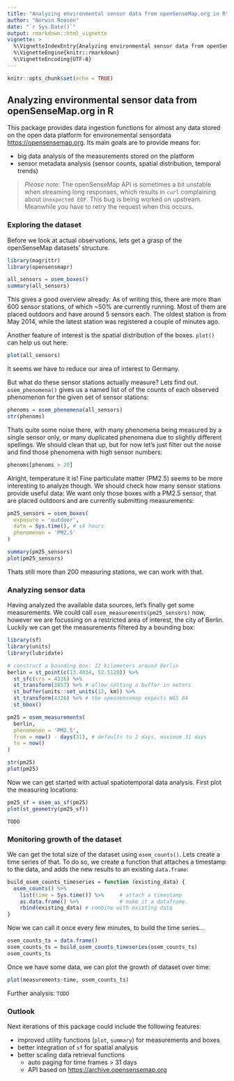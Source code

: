 ```yaml
---
title: "Analyzing environmental sensor data from openSenseMap.org in R"
author: "Norwin Roosen"
date: "`r Sys.Date()`"
output: rmarkdown::html_vignette
vignette: >
  %\VignetteIndexEntry{Analyzing environmental sensor data from openSenseMap.org in R}
  %\VignetteEngine{knitr::rmarkdown}
  %\VignetteEncoding{UTF-8}
---
```


```r
knitr::opts_chunk$set(echo = TRUE)
```

## Analyzing environmental sensor data from openSenseMap.org in R

This package provides data ingestion functions for almost any data stored on the
open data platform for environemental sensordata <https://opensensemap.org>.
Its main goals are to provide means for:

- big data analysis of the measurements stored on the platform
- sensor metadata analysis (sensor counts, spatial distribution, temporal trends)

> *Please note:* The openSenseMap API is sometimes a bit unstable when streaming
long responses, which results in `curl` complaining about `Unexpected EOF`. This
bug is being worked on upstream. Meanwhile you have to retry the request when
this occurs.

### Exploring the dataset
Before we look at actual observations, lets get a grasp of the openSenseMap
datasets' structure.

```r
library(magrittr)
library(opensensmapr)

all_sensors = osem_boxes()
summary(all_sensors)
```

This gives a good overview already: As of writing this, there are more than 600
sensor stations, of which ~50% are currently running. Most of them are placed
outdoors and have around 5 sensors each.
The oldest station is from May 2014, while the latest station was registered a
couple of minutes ago.

Another feature of interest is the spatial distribution of the boxes. `plot()`
can help us out here:

```r
plot(all_sensors)
```

It seems we have to reduce our area of interest to Germany.

But what do these sensor stations actually measure? Lets find out.
`osem_phenomena()` gives us a named list of of the counts of each observed
phenomenon for the given set of sensor stations:

```r
phenoms = osem_phenomena(all_sensors)
str(phenoms)
```

Thats quite some noise there, with many phenomena being measured by a single
sensor only, or many duplicated phenomena due to slightly different spellings.
We should clean that up, but for now let's just filter out the noise and find
those phenomena with high sensor numbers:

```r
phenoms[phenoms > 20]
```

Alright, temperature it is! Fine particulate matter (PM2.5) seems to be more
interesting to analyze though. 
We should check how many sensor stations provide useful data: We want only those
boxes with a PM2.5 sensor, that are placed outdoors and are currently submitting
measurements:

```r
pm25_sensors = osem_boxes(
  exposure = 'outdoor',
  date = Sys.time(), # ±4 hours
  phenomenon = 'PM2.5'
)

summary(pm25_sensors)
plot(pm25_sensors)
```

Thats still more than 200 measuring stations, we can work with that.

### Analyzing sensor data
Having analyzed the available data sources, let's finally get some measurements.
We could call `osem_measurements(pm25_sensors)` now, however we are focussing on
a restricted area of interest, the city of Berlin.
Luckily we can get the measurements filtered by a bounding box:

```r
library(sf)
library(units)
library(lubridate)

# construct a bounding box: 12 kilometers around Berlin
berlin = st_point(c(13.4034, 52.5120)) %>%
  st_sfc(crs = 4326) %>%
  st_transform(3857) %>% # allow setting a buffer in meters
  st_buffer(units::set_units(12, km)) %>%
  st_transform(4326) %>% # the opensensemap expects WGS 84
  st_bbox()

pm25 = osem_measurements(
  berlin,
  phenomenon = 'PM2.5',
  from = now() - days(31), # defaults to 2 days, maximum 31 days
  to = now()
)

str(pm25)
plot(pm25)
```

Now we can get started with actual spatiotemporal data analysis. First plot the
measuring locations:

```r
pm25_sf = osem_as_sf(pm25)
plot(st_geometry(pm25_sf))
```

`TODO`

### Monitoring growth of the dataset
We can get the total size of the dataset using `osem_counts()`. Lets create a
time series of that.
To do so, we create a function that attaches a timestamp to the data, and adds
the new results to an existing `data.frame`:

```r
build_osem_counts_timeseries = function (existing_data) {
  osem_counts() %>%
    list(time = Sys.time()) %>%     # attach a timestamp
    as.data.frame() %>%             # make it a dataframe.
    rbind(existing_data) # combine with existing data
}
```

Now we can call it once every few minutes, to build the time series...

```r
osem_counts_ts = data.frame()
osem_counts_ts = build_osem_counts_timeseries(osem_counts_ts)
osem_counts_ts
```

Once we have some data, we can plot the growth of dataset over time:

```r
plot(measurements~time, osem_counts_ts)
```

Further analysis: `TODO`

### Outlook

Next iterations of this package could include the following features:

- improved utility functions (`plot`, `summary`) for measurements and boxes
- better integration of `sf` for spatial analysis
- better scaling data retrieval functions
    - auto paging for time frames > 31 days
    - API based on <https://archive.opensensemap.org>
